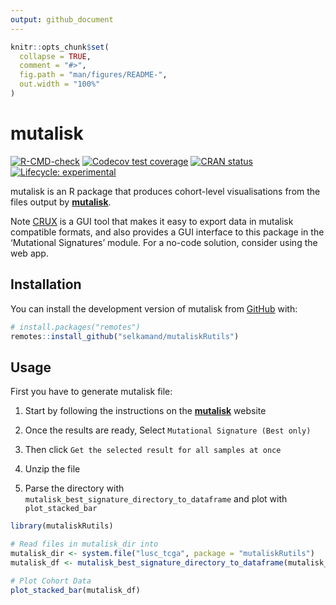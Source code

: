 ```yaml
---
output: github_document
---
```


<!-- README.md is generated from README.Rmd. Please edit that file -->

```r
knitr::opts_chunk$set(
  collapse = TRUE,
  comment = "#>",
  fig.path = "man/figures/README-",
  out.width = "100%"
)
```

# mutalisk

<!-- badges: start -->
[![R-CMD-check](https://github.com/selkamand/mutalisk/actions/workflows/R-CMD-check.yaml/badge.svg)](https://github.com/selkamand/mutalisk/actions/workflows/R-CMD-check.yaml)
[![Codecov test coverage](https://codecov.io/gh/selkamand/mutalisk/branch/main/graph/badge.svg)](https://app.codecov.io/gh/selkamand/mutalisk?branch=main)
[![CRAN status](https://www.r-pkg.org/badges/version/mutalisk)](https://CRAN.R-project.org/package=mutalisk)
[![Lifecycle: experimental](https://img.shields.io/badge/lifecycle-experimental-orange.svg)](https://lifecycle.r-lib.org/articles/stages.html#experimental)
<!-- badges: end -->

mutalisk is an R package that produces cohort-level visualisations from the files output by [**mutalisk**](http://mutalisk.org/).

Note [CRUX](https://ccicb.shinyapps.io/crux/) is a GUI tool that makes it easy to export data in mutalisk compatible formats, and also provides a GUI interface to this package in the 'Mutational Signatures' module.
For a no-code solution, consider using the web app.

## Installation

You can install the development version of mutalisk from [GitHub](https://github.com/) with:

``` r
# install.packages("remotes")
remotes::install_github("selkamand/mutaliskRutils")
```

## Usage

First you have to generate mutalisk file: 

1. Start by following the instructions on the [**mutalisk**](http://mutalisk.org/) website

2. Once the results are ready, Select `Mutational Signature (Best only)`

3. Then click `Get the selected result for all samples at once`

4. Unzip the file

5. Parse the directory with `mutalisk_best_signature_directory_to_dataframe` and plot with `plot_stacked_bar`


```r
library(mutaliskRutils)

# Read files in mutalisk_dir into 
mutalisk_dir <- system.file("lusc_tcga", package = "mutaliskRutils")
mutalisk_df <- mutalisk_best_signature_directory_to_dataframe(mutalisk_dir)

# Plot Cohort Data
plot_stacked_bar(mutalisk_df)
```
